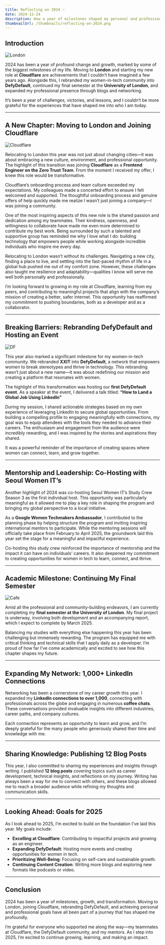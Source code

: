 ```yaml
---
title: Reflecting on 2024 ✨
date: 2024-12-24
description: How a year of milestones shaped my personal and professional growth.
thumbnailUrl: /thumbnails/reflecting-on-2024.png
---
```


## Introduction

![London](/posts/reflecting-on-2024/london.jpg)

2024 has been a year of profound change and growth, marked by some of the biggest milestones of my life. Moving to **London** and starting my new role at **Cloudflare** are achievements that I couldn’t have imagined a few years ago. Alongside this, I rebranded my women-in-tech community into **DefyDefault**, continued my final semester at the **University of London**, and expanded my professional presence through blogs and networking.

It’s been a year of challenges, victories, and lessons, and I couldn’t be more grateful for the experiences that have shaped me into who I am today.

---

## A New Chapter: Moving to London and Joining Cloudflare

![Cloudflare](/posts/reflecting-on-2024/cf.jpg)

Relocating to London this year was not just about changing cities—it was about embracing a new culture, environment, and professional opportunity. The highlight of this transition was joining **Cloudflare** as a **Frontend Engineer on the Zero Trust Team**. From the moment I received my offer, I knew this role would be transformative.

Cloudflare’s onboarding process and team culture exceeded my expectations. My colleagues made a concerted effort to ensure I felt welcomed and supported. The thoughtful onboarding process and genuine offers of help quickly made me realize I wasn’t just joining a company—I was joining a community.

One of the most inspiring aspects of this new role is the shared passion and dedication among my teammates. Their kindness, openness, and willingness to collaborate have made me even more determined to contribute my best work. Being surrounded by such a talented and supportive group has reminded me why I love what I do: building technology that empowers people while working alongside incredible individuals who inspire me every day.

Relocating to London wasn’t without its challenges. Navigating a new city, finding a place to live, and settling into the fast-paced rhythm of life in a global hub pushed me out of my comfort zone. However, these challenges also taught me resilience and adaptability—qualities I know will serve me well both personally and professionally.

I’m looking forward to growing in my role at Cloudflare, learning from my peers, and contributing to meaningful projects that align with the company’s mission of creating a better, safer internet. This opportunity has reaffirmed my commitment to pushing boundaries, both as a developer and as a collaborator.

---

## Breaking Barriers: Rebranding DefyDefault and Hosting an Event

![DF](/posts/reflecting-on-2024/df.gif)

This year also marked a significant milestone for my women-in-tech community. We rebranded **XXIT** into **DefyDefault**, a network that empowers women to break stereotypes and thrive in technology. This rebranding wasn’t just about a new name—it was about redefining our mission and creating a platform that resonates with women.

The highlight of this transformation was hosting our **first DefyDefault event**. As a speaker at the event, I delivered a talk titled: **“How to Land a Global Job Using LinkedIn”**

During my session, I shared actionable strategies based on my own experience of leveraging LinkedIn to secure global opportunities. From building a compelling profile to engaging meaningfully with connections, my goal was to equip attendees with the tools they needed to advance their careers. The enthusiasm and engagement from the audience were incredibly rewarding, and I was inspired by the stories and aspirations they shared.

It was a powerful reminder of the importance of creating spaces where women can connect, learn, and grow together.

---

## Mentorship and Leadership: Co-Hosting with Seoul Women IT’s

Another highlight of 2024 was co-hosting Seoul Women IT’s Study Crew Season 3 as the first individual host. This opportunity was particularly meaningful as it allowed me to play a key role in shaping the program and bringing my global perspective to a local initiative.

As a **Google Women Techmakers Ambassador**, I contributed to the planning phase by helping structure the program and inviting inspiring international mentors to participate. While the mentoring sessions will officially take place from February to April 2025, the groundwork laid this year set the stage for a meaningful and impactful experience.

Co-hosting this study crew reinforced the importance of mentorship and the impact it can have on individuals’ careers. It also deepened my commitment to creating opportunities for women in tech to learn, connect, and thrive.

---

## Academic Milestone: Continuing My Final Semester

![Cafe](/posts/reflecting-on-2024/uol.jpg)

Amid all the professional and community-building endeavors, I am currently completing my **final semester at the University of London**. My final project is underway, involving both development and an accompanying report, which I expect to complete by March 2025.

Balancing my studies with everything else happening this year has been challenging but immensely rewarding. The program has equipped me with critical thinking and technical skills that I apply daily as a developer. I’m proud of how far I’ve come academically and excited to see how this chapter shapes my future.

---

## Expanding My Network: 1,000+ LinkedIn Connections

Networking has been a cornerstone of my career growth this year. I expanded my **LinkedIn connections to over 1,000**, connecting with professionals across the globe and engaging in numerous **coffee chats**. These conversations provided invaluable insights into different industries, career paths, and company cultures.

Each connection represents an opportunity to learn and grow, and I’m deeply grateful for the many people who generously shared their time and knowledge with me.

---

## Sharing Knowledge: Publishing 12 Blog Posts

This year, I also committed to sharing my experiences and insights through writing. I published **12 blog posts** covering topics such as career development, technical insights, and reflections on my journey. Writing has always been a way for me to connect with others, and these blogs allowed me to reach a broader audience while refining my thoughts and communication skills.

---

## Looking Ahead: Goals for 2025

As I look ahead to 2025, I’m excited to build on the foundation I’ve laid this year. My goals include:

- **Excelling at Cloudflare**: Contributing to impactful projects and growing as an engineer.
- **Expanding DefyDefault**: Hosting more events and creating opportunities for women in tech.
- **Prioritizing Well-Being**: Focusing on self-care and sustainable growth.
- **Continuing Content Creation**: Writing more blogs and exploring new formats like podcasts or video.

---

## Conclusion

2024 has been a year of milestones, growth, and transformation. Moving to London, joining Cloudflare, rebranding DefyDefault, and achieving personal and professional goals have all been part of a journey that has shaped me profoundly.

I’m grateful for everyone who supported me along the way—my teammates at Cloudflare, the DefyDefault community, and my mentors. As I step into 2025, I’m excited to continue growing, learning, and making an impact.
